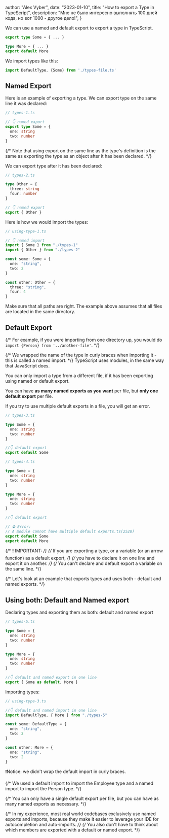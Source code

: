 
  author: "Alex Vyber",
  date: "2023-01-10",
  title: "How to export a Type in TypeScript",
  description:
    "Мне не было интересно выполнять 100 дней кода, но вот 1000 - другое дело!",
}


We can use a named and default export to export a type in TypeScript.

```TypeScript
export type Some = { ... }

type More = { ... }
export default More
```

We import types like this:

```TypeScript
import DefaultType, {Some} from './types-file.ts'
```

## Named Export

Here is an example of exporting a type.
We can export type on the same line it was declared:

```TypeScript
// types-1.ts

// 👇 named export
export type Some = {
  one: string
  two: number
}
```

{/* Note that using export on the same line as the type's definition is the same as exporting the type as an object after it has been declared. */}

We can export type after it has been declared:

```TypeScript
// types-2.ts

type Other = {
  three: string
  four: number
}

// 👇 named export
export { Other }
```

Here is how we would import the types:

```TypeScript
// using-type-1.ts

// 👇 named import
import { Some } from "./types-1"
import { Other } from "./types-2"

const some: Some = {
  one: "string",
  two: 2
}

const other: Other = {
  three: "string",
  four: 4
}
```

Make sure that all paths are right.
The example above assumes that all files are located in the same directory.

## Default Export

{/* For example, if you were importing from one directory up, you would do `import {Person} from '../another-file'`. */}

{/* We wrapped the name of the type in curly braces when importing it - this is called a named import. */}
TypeScript uses modules, in the same way that JavaScript does.

You can only import a type from a different file, if it has been exporting using named or default export.

You can have **as many named exports as you want** per file, but **only one default export** per file.

If you try to use multiple default exports in a file, you will get an error.

```TypeScript
// types-3.ts

type Some = {
  one: string
  two: number
}

//👇 default export
export default Some
```

```TypeScript
// types-4.ts

type Some = {
  one: string
  two: number
}

type More = {
  one: string
  two: number
}

//👇 default export

// ⛔️ Error:
// A module cannot have multiple default exports.ts(2528)
export default Some
export default More
```

{/* ❗ IMPORTANT: */}
{/* If you are exporting a type, or a variable (or an arrow function) as a default export, */}
{/* you have to declare it on one line and export it on another. */}
{/* You can't declare and default export a variable on the same line. */}

{/* Let's look at an example that exports types and uses both - default and named exports. */}

## Using both: Default and Named export

Declaring types and exporting them as both: default and named export

```TypeScript
// types-5.ts

type Some = {
  one: string
  two: number
}

type More = {
  one: string
  two: number
}

//👇 default and named export in one line
export { Some as default, More }
```

Importing types:

```TypeScript
// using-type-3.ts

//👇 default and named import in one line
import DefaultType, { More } from "./types-5"

const some: DefaultType = {
  one: "string",
  two: 2
}

const other: More = {
  one: "string",
  two: 2
}
```

❗Notice: we didn't wrap the default import in curly braces.

{/* We used a default import to import the Employee type and a named import to import the Person type. */}

{/* You can only have a single default export per file, but you can have as many named exports as necessary. */}

{/* In my experience, most real world codebases exclusively use named exports and imports, because they make it easier to leverage your IDE for autocompletion and auto-imports. */}
{/* You also don't have to think about which members are exported with a default or named export. */}
